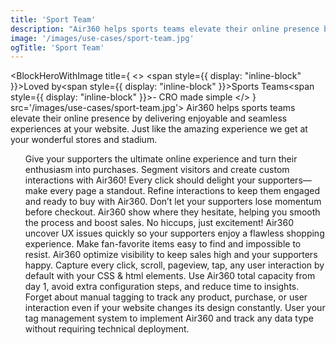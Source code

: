 ```yaml
---
title: 'Sport Team'
description: "Air360 helps sports teams elevate their online presence by delivering enjoyable and seamless experiences at your website. Just like the amazing experience we get at your wonderful stores and stadium."
image: '/images/use-cases/sport-team.jpg'
ogTitle: 'Sport Team'
---
```


<BlockHeroWithImage title={
    <>
      <span style={{ display: "inline-block" }}>Loved by</span><span style={{ display: "inline-block" }}>Sports Teams</span><span style={{ display: "inline-block" }}>- CRO made simple</span>
    </>
  } src='/images/use-cases/sport-team.jpg'>
  Air360 helps sports teams elevate their online presence by delivering enjoyable and seamless experiences at your website. Just like the amazing experience we get at your wonderful stores and stadium.
</BlockHeroWithImage>

<ShowcaseLogos>
  <OL />
</ShowcaseLogos>

<SlideFeature title='How does Air360 help sports teams?'>
  <Slide title='Create experiences that convert' src='/images/use-cases/slides/slide1.webp' shadow={false}>
    Give your supporters the ultimate online experience and turn their enthusiasm into purchases. Segment visitors and create custom interactions with Air360!
  </Slide>
  <Slide title='The best possible version of every page' src='/images/use-cases/slides/slide2.webp' shadow={false}>
    Every click should delight your supporters—make every page a standout. Refine interactions to keep them engaged and ready to buy with Air360.
  </Slide>
  <Slide title='Simplify the buying experience' src='/images/use-cases/slides/slide3.webp' shadow={false}>
    Don’t let your supporters lose momentum before checkout. Air360 show where they hesitate, helping you smooth the process and boost sales.
  </Slide>
  <Slide title='Keep your site running smoothly' src='/images/use-cases/slides/slide4.webp' shadow={false}>
    No hiccups, just excitement! Air360 uncover UX issues quickly so your supporters enjoy a flawless shopping experience.
  </Slide>
  <Slide title='Keep your customers happy' src='/images/use-cases/slides/slide5.webp' shadow={false}>
    Make fan-favorite items easy to find and impossible to resist. Air360 optimize visibility to keep sales high and your supporters happy.
  </Slide>
</SlideFeature>

<GalleryBlocks title='We are different'>
  <Block title='Auto-Tracking' icon='robot-astromech' color='orange'>
    Capture every click, scroll, pageview, tap, any user interaction by default with your CSS & html elements.
  </Block>
  <Block title='Plug and Play' icon='bolt' color='purple'>
    Use Air360 total capacity from day 1, avoid extra configuration steps, and reduce time to insights.
  </Block>
  <Block title='Tagless' icon='tag' color='orange'>
    Forget about manual tagging to track any product, purchase, or user interaction even if your website changes its design constantly.
  </Block>
  <Block title='Codeless' icon='code' color='purple'>
    User your tag management system to implement Air360 and track any data type without requiring technical deployment.
  </Block>
</GalleryBlocks>

<BlockSection lp>
  <LaundryList lang="en" items={['Create experiences that convert', 'The best possible version of every page', 'Simplify the buying experience', 'Keep your site running smoothly', 'Keep your customers happy']} />
</BlockSection>

<BlockFeature title='Everything you need to create the best possible user experience'>
  <Feature name='Auto-tracking' icon='robot-astromech' />
  <Feature name='Custom data collection' icon='database' />
  <Feature name='No-code error detection' icon='message-exclamation' />
  <Feature name='Advanced segments' icon='square-kanban' />
  <Feature name='Funnel analysis' icon='filter-circle-dollar' />
  <Feature name='User journeys' icon='cart-shopping' />
  <Feature name='On-page analysis' icon='user-magnifying-glass' />
  <Feature name='Session replays' icon='clapperboard-play' />
</BlockFeature>

<BlockSection className='mb-15'>
  <IncreaseConversionWrapper />
</BlockSection>
